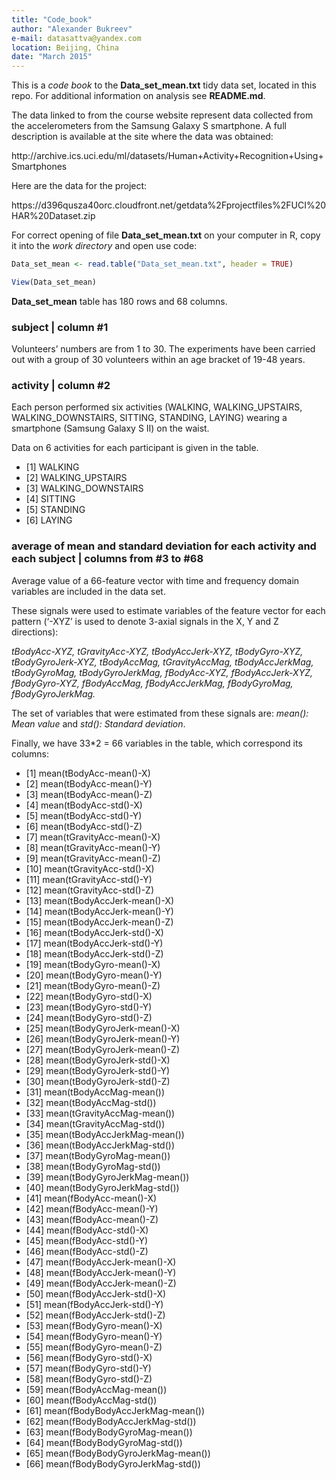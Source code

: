 ```yaml
---
title: "Code_book"
author: "Alexander Bukreev"
e-mail: datasattva@yandex.com
location: Beijing, China
date: "March 2015"
---
```


This is a *code book* to the **Data_set_mean.txt** tidy data set, located in this repo. For additional information on analysis see **README.md**.

The data linked to from the course website represent data collected from the accelerometers from the Samsung Galaxy S smartphone. A full description is available at the site where the data was obtained: 

http://archive.ics.uci.edu/ml/datasets/Human+Activity+Recognition+Using+Smartphones 

Here are the data for the project: 

https://d396qusza40orc.cloudfront.net/getdata%2Fprojectfiles%2FUCI%20HAR%20Dataset.zip

For correct opening of file **Data_set_mean.txt** on your computer in R, copy it into the *work directory* and open use code:

```r
Data_set_mean <- read.table("Data_set_mean.txt", header = TRUE)

View(Data_set_mean)
```

**Data_set_mean** table has 180 rows and 68 columns.

### subject | column #1

Volunteers' numbers are from 1 to 30. The experiments have been carried out with a group of 30 volunteers within an age bracket of 19-48 years.
 
### activity | column #2

Each person performed six activities (WALKING, WALKING_UPSTAIRS, WALKING_DOWNSTAIRS, SITTING, STANDING, LAYING) wearing a smartphone (Samsung Galaxy S II) on the waist.

Data on 6 activities for each participant is given in the table.

- [1] WALKING            
- [2] WALKING_UPSTAIRS  
- [3] WALKING_DOWNSTAIRS 
- [4] SITTING           
- [5] STANDING           
- [6] LAYING  

### average of mean and standard deviation for each activity and each subject | columns from #3 to #68

Average value of a 66-feature vector with time and frequency domain variables are included in the data set. 

These signals were used to estimate variables of the feature vector for each pattern ('-XYZ' is used to denote 3-axial signals in the X, Y and Z directions): 

*tBodyAcc-XYZ, 
tGravityAcc-XYZ, 
tBodyAccJerk-XYZ, 
tBodyGyro-XYZ, 
tBodyGyroJerk-XYZ, 
tBodyAccMag, 
tGravityAccMag, 
tBodyAccJerkMag, 
tBodyGyroMag, 
tBodyGyroJerkMag, 
fBodyAcc-XYZ, 
fBodyAccJerk-XYZ, 
fBodyGyro-XYZ, 
fBodyAccMag, 
fBodyAccJerkMag, 
fBodyGyroMag, 
fBodyGyroJerkMag.*

The set of variables that were estimated from these signals are: *mean(): Mean value* and *std(): Standard deviation*.

Finally, we have 33*2 = 66 variables in the table, which correspond its columns:

- [1] mean(tBodyAcc-mean()-X)          
- [2] mean(tBodyAcc-mean()-Y)          
- [3] mean(tBodyAcc-mean()-Z)          
- [4] mean(tBodyAcc-std()-X)           
- [5] mean(tBodyAcc-std()-Y)           
- [6] mean(tBodyAcc-std()-Z)           
- [7] mean(tGravityAcc-mean()-X)       
- [8] mean(tGravityAcc-mean()-Y)       
- [9] mean(tGravityAcc-mean()-Z)       
- [10] mean(tGravityAcc-std()-X)        
- [11] mean(tGravityAcc-std()-Y)        
- [12] mean(tGravityAcc-std()-Z)        
- [13] mean(tBodyAccJerk-mean()-X)      
- [14] mean(tBodyAccJerk-mean()-Y)      
- [15] mean(tBodyAccJerk-mean()-Z)      
- [16] mean(tBodyAccJerk-std()-X)       
- [17] mean(tBodyAccJerk-std()-Y)       
- [18] mean(tBodyAccJerk-std()-Z)       
- [19] mean(tBodyGyro-mean()-X)         
- [20] mean(tBodyGyro-mean()-Y)         
- [21] mean(tBodyGyro-mean()-Z)         
- [22] mean(tBodyGyro-std()-X)          
- [23] mean(tBodyGyro-std()-Y)          
- [24] mean(tBodyGyro-std()-Z)          
- [25] mean(tBodyGyroJerk-mean()-X)     
- [26] mean(tBodyGyroJerk-mean()-Y)     
- [27] mean(tBodyGyroJerk-mean()-Z)     
- [28] mean(tBodyGyroJerk-std()-X)      
- [29] mean(tBodyGyroJerk-std()-Y)      
- [30] mean(tBodyGyroJerk-std()-Z)      
- [31] mean(tBodyAccMag-mean())         
- [32] mean(tBodyAccMag-std())          
- [33] mean(tGravityAccMag-mean())      
- [34] mean(tGravityAccMag-std())       
- [35] mean(tBodyAccJerkMag-mean())     
- [36] mean(tBodyAccJerkMag-std())      
- [37] mean(tBodyGyroMag-mean())        
- [38] mean(tBodyGyroMag-std())         
- [39] mean(tBodyGyroJerkMag-mean())    
- [40] mean(tBodyGyroJerkMag-std())     
- [41] mean(fBodyAcc-mean()-X)          
- [42] mean(fBodyAcc-mean()-Y)          
- [43] mean(fBodyAcc-mean()-Z)          
- [44] mean(fBodyAcc-std()-X)           
- [45] mean(fBodyAcc-std()-Y)           
- [46] mean(fBodyAcc-std()-Z)           
- [47] mean(fBodyAccJerk-mean()-X)      
- [48] mean(fBodyAccJerk-mean()-Y)      
- [49] mean(fBodyAccJerk-mean()-Z)      
- [50] mean(fBodyAccJerk-std()-X)       
- [51] mean(fBodyAccJerk-std()-Y)       
- [52] mean(fBodyAccJerk-std()-Z)       
- [53] mean(fBodyGyro-mean()-X)         
- [54] mean(fBodyGyro-mean()-Y)         
- [55] mean(fBodyGyro-mean()-Z)         
- [56] mean(fBodyGyro-std()-X)          
- [57] mean(fBodyGyro-std()-Y)          
- [58] mean(fBodyGyro-std()-Z)       
- [59] mean(fBodyAccMag-mean())     
- [60] mean(fBodyAccMag-std())
- [61] mean(fBodyBodyAccJerkMag-mean())
- [62] mean(fBodyBodyAccJerkMag-std()) 
- [63] mean(fBodyBodyGyroMag-mean())   
- [64] mean(fBodyBodyGyroMag-std())    
- [65] mean(fBodyBodyGyroJerkMag-mean())
- [66] mean(fBodyBodyGyroJerkMag-std())
